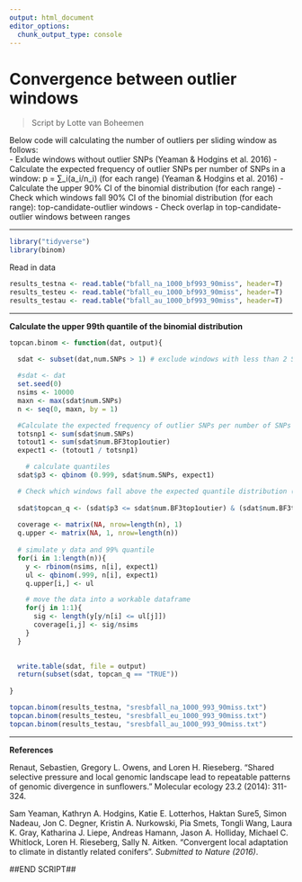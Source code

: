```yaml
---
output: html_document
editor_options: 
  chunk_output_type: console
---
```

Convergence between outlier windows
===  

> Script by Lotte van Boheemen  

Below code will calculating the number of outliers per sliding window as follows:  
- Exlude windows without outlier SNPs (Yeaman & Hodgins et al. 2016)
- Calculate the expected frequency of outlier SNPs per number of SNPs in a window:  p = ∑_i(a_i/n_i) (for each range) (Yeaman & Hodgins et al. 2016)
- Calculate the upper 90% CI of the binomial distribution (for each range)
- Check which windows fall 90% CI of the binomial distribution (for each range): top-candidate-outlier windows
- Check overlap in top-candidate-outlier windows between ranges

---  

```r
library("tidyverse")
library(binom)
```


Read in data
```r

results_testna <- read.table("bfall_na_1000_bf993_90miss", header=T)
results_testeu <- read.table("bfall_eu_1000_bf993_90miss", header=T)
results_testau <- read.table("bfall_au_1000_bf993_90miss", header=T)
```

---   

**Calculate the upper 99th quantile of the binomial distribution**  

```r
topcan.binom <- function(dat, output){
  
  sdat <- subset(dat,num.SNPs > 1) # exclude windows with less than 2 SNPs

  #sdat <- dat
  set.seed(0)
  nsims <- 10000
  maxn <- max(sdat$num.SNPs)
  n <- seq(0, maxn, by = 1)

  #Calculate the expected frequency of outlier SNPs per number of SNPs in a window:  p = ∑_i(a_i/n_i)  
  totsnp1 <- sum(sdat$num.SNPs)
  totout1 <- sum(sdat$num.BF3top1outier)
  expect1 <- (totout1 / totsnp1)

    # calculate quantiles
  sdat$p3 <- qbinom (0.999, sdat$num.SNPs, expect1)

  # Check which windows fall above the expected quantile distribution (for each range): top-candidate-outlier windows
  
  sdat$topcan_q <- (sdat$p3 <= sdat$num.BF3top1outier) & (sdat$num.BF3top1outier > 1) # change 4-9-16: only call topcan when >1 outlier
  
  coverage <- matrix(NA, nrow=length(n), 1)
  q.upper <- matrix(NA, 1, nrow=length(n))
   
  # simulate y data and 99% quantile
  for(i in 1:length(n)){
    y <- rbinom(nsims, n[i], expect1)
    ul <- qbinom(.999, n[i], expect1)
    q.upper[i,] <- ul

    # move the data into a workable dataframe
    for(j in 1:1){
      sig <- length(y[y/n[i] <= ul[j]])
      coverage[i,j] <- sig/nsims
    }
  }
  

  write.table(sdat, file = output)
  return(subset(sdat, topcan_q == "TRUE"))
  
}
```

```r
topcan.binom(results_testna, "sresbfall_na_1000_993_90miss.txt")
topcan.binom(results_testeu, "sresbfall_eu_1000_993_90miss.txt")
topcan.binom(results_testau, "sresbfall_au_1000_993_90miss.txt")
```



---  

**References**  

Renaut, Sebastien, Gregory L. Owens, and Loren H. Rieseberg. "Shared selective pressure and local genomic landscape lead to repeatable patterns of genomic divergence in sunflowers." Molecular ecology 23.2 (2014): 311-324.

Sam Yeaman, Kathryn A. Hodgins, Katie E. Lotterhos, Haktan Sure5, Simon Nadeau, Jon C. Degner, Kristin A. Nurkowski, Pia Smets, Tongli Wang, Laura K. Gray, Katharina J. Liepe, Andreas Hamann, Jason A. Holliday, Michael C. Whitlock, Loren H. Rieseberg, Sally N. Aitken. "Convergent local adaptation to climate in distantly related conifers". *Submitted to Nature (2016)*.

##END SCRIPT##

